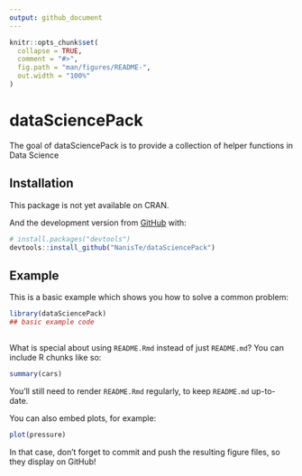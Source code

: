 ```yaml
---
output: github_document
---
```


<!-- README.md is generated from README.Rmd. Please edit that file -->

```r
knitr::opts_chunk$set(
  collapse = TRUE,
  comment = "#>",
  fig.path = "man/figures/README-",
  out.width = "100%"
)
```

# dataSciencePack

<!-- badges: start -->
<!-- badges: end -->

The goal of dataSciencePack is to provide a collection of helper functions in Data Science

## Installation


This package is not yet available on CRAN.
<!-- You can install the released version of dataSciencePack from [CRAN](https://CRAN.R-project.org) with: -->

<!-- ``` r -->
<!-- install.packages("dataSciencePack") -->
<!-- ``` -->

And the development version from [GitHub](https://github.com/) with:

``` r
# install.packages("devtools")
devtools::install_github("NanisTe/dataSciencePack")
```
## Example

This is a basic example which shows you how to solve a common problem:

```r
library(dataSciencePack)
## basic example code
 

```

What is special about using `README.Rmd` instead of just `README.md`? You can include R chunks like so:

```r
summary(cars)
```

You'll still need to render `README.Rmd` regularly, to keep `README.md` up-to-date.

You can also embed plots, for example:

```r
plot(pressure)
```

In that case, don't forget to commit and push the resulting figure files, so they display on GitHub!
